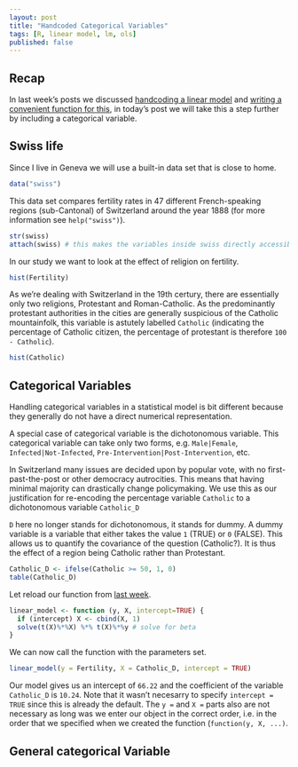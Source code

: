 ```yaml
---
layout: post
title: "Handcoded Categorical Variables"
tags: [R, linear model, lm, ols]
published: false
---
```


Recap
-----------
In last week's posts we discussed [handcoding a linear model](/handcoded-lm) and [writing a convenient function for this](/handcoded-lm-function),
in today's post we will take this a step further by including a categorical variable.


Swiss life
------------
Since I live in Geneva we will use a built-in data set that is close to home.

```r
data("swiss")
```

This data set compares fertility rates in 47 different French-speaking regions (sub-Cantonal) of Switzerland around the year 1888 (for more information see `help("swiss")`).

```r
str(swiss)
attach(swiss) # this makes the variables inside swiss directly accessible
```

In our study we want to look at the effect of religion on fertility.

```r
hist(Fertility)
```

As we're dealing with Switzerland in the 19th certury,
there are essentially only two religions, Protestant and Roman-Catholic.
As the predominantly protestant authorities in the cities are generally suspicious of the Catholic mountainfolk, this variable is astutely labelled `Catholic` (indicating the percentage of Catholic citizen, the percentage of protestant is therefore `100 - Catholic`).

```r
hist(Catholic)
```


Categorical Variables
----------------------------------
Handling categorical variables in a statistical model is bit different because they generally do not have a direct numerical representation.

A special case of categorical variable is the dichotonomous variable. This categorical variable can take only two forms, e.g. `Male|Female`, `Infected|Not-Infected`, `Pre-Intervention|Post-Intervention`, etc.

In Switzerland many issues are decided upon by popular vote, with no first-past-the-post or other democracy autrocities.
This means that having minimal majority can drastically change policymaking.
We use this as our justification for re-encoding the percentage variable `Catholic` to a dichotonomous variable `Catholic_D`

`D` here no longer stands for dichotonomous, it stands for dummy. A dummy variable is a variable that either takes the value `1` (TRUE) or `0` (FALSE).
This allows us to quantify the covariance of the question (Catholic?).
It is thus the effect of a region being Catholic rather than Protestant.

```r
Catholic_D <- ifelse(Catholic >= 50, 1, 0)
table(Catholic_D)
```

Let reload our function from [last week](/handcoded-lm-function).

```r
linear_model <- function (y, X, intercept=TRUE) {
  if (intercept) X <- cbind(X, 1)
  solve(t(X)%*%X) %*% t(X)%*%y # solve for beta
}
```

We can now call the function with the parameters set.

```r
linear_model(y = Fertility, X = Catholic_D, intercept = TRUE)
```

Our model gives us an intercept of `66.22` and the coefficient of the variable `Catholic_D` is `10.24`.
Note that it wasn't necesarry to specify `intercept = TRUE` since this is already the default.
The `y = ` and `X = ` parts also are not necessary as long was we enter our object in the correct order,
i.e. in the order that we specified when we created the function (`function(y, X, ...)`.


General categorical Variable
-------------------------
